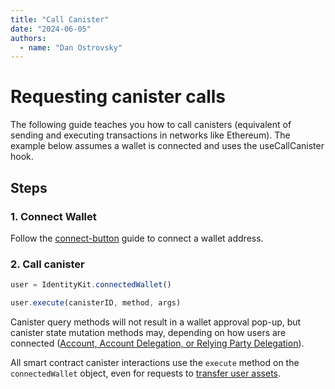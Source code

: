 ```yaml
---
title: "Call Canister"
date: "2024-06-05"
authors:
  - name: "Dan Ostrovsky"
---
```


# Requesting canister calls

The following guide teaches you how to call canisters (equivalent of sending and executing
transactions in networks like Ethereum). The example below assumes a wallet is connected and uses
the useCallCanister hook.

## Steps

### 1. Connect Wallet

Follow the [connect-button](/getting-started/connect-button) guide to connect a wallet address.

### 2. Call canister

```typescript
user = IdentityKit.connectedWallet()

user.execute(canisterID, method, args)
```

Canister query methods will not result in a wallet approval pop-up, but canister state mutation
methods may, depending on how users are connected
([Account, Account Delegation, or Relying Party Delegation](/getting-started/auth-options)).

All smart contract canister interactions use the `execute` method on the `connectedWallet` object,
even for requests to [transfer user assets](/guides/request-transfer).
